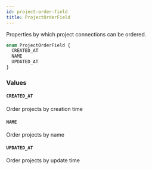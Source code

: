 ```yaml
---
id: project-order-field
title: ProjectOrderField
---
```


Properties by which project connections can be ordered.

```graphql
enum ProjectOrderField {
  CREATED_AT
  NAME
  UPDATED_AT
}
```

### Values

#### `CREATED_AT`

Order projects by creation time

#### `NAME`

Order projects by name

#### `UPDATED_AT`

Order projects by update time
